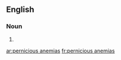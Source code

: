 ==English==

===Noun===
{{head|en}}

# {{plural of|pernicious anemia}}

[[ar:pernicious anemias]]
[[fr:pernicious anemias]]